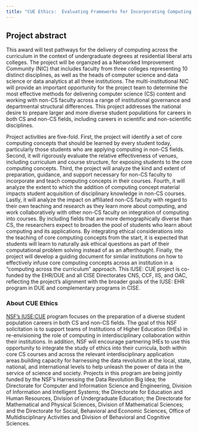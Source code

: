 ```yaml
---
title: "CUE Ethics:  Evaluating Frameworks for Incorporating Computing Across the Curriculum"
---
```


## Project abstract

This award will test pathways for the delivery of computing across the curriculum in the context of undergraduate degrees at residential liberal arts colleges. The project will be organized as a Networked Improvement Community (NIC) that includes faculty from three colleges representing 10 distinct disciplines, as well as the heads of computer science and data science or data analytics at all three institutions. The multi-institutional NIC will provide an important opportunity for the project team to determine the most effective methods for delivering computer science (CS) content and working with non-CS faculty across a range of institutional governance and departmental structural differences. This project addresses the national desire to prepare larger and more diverse student populations for careers in both CS and non-CS fields, including careers in scientific and non-scientific disciplines.

Project activities are five-fold. First, the project will identify a set of core computing concepts that should be learned by every student today, particularly those students who are applying computing in non-CS fields. Second, it will rigorously evaluate the relative effectiveness of venues, including curriculum and course structure, for exposing students to the core computing concepts. Third, the project will analyze the kind and extent of preparation, guidance, and support necessary for non-CS faculty to incorporate and teach computing concepts in their courses. Fourth, it will analyze the extent to which the addition of computing concept material impacts student acquisition of disciplinary knowledge in non-CS courses. Lastly, it will analyze the impact on affiliated non-CS faculty with regard to their own teaching and research as they learn more about computing, and work collaboratively with other non-CS faculty on integration of computing into courses. By including fields that are more demographically diverse than CS, the researchers expect to broaden the pool of students who learn about computing and its applications. By integrating ethical considerations into the teaching of core computing concepts from the start, it is expected that students will learn to naturally ask ethical questions as part of their computational problem solving instead of as an afterthought. Finally, the project will develop a guiding document for similar institutions on how to effectively infuse core computing concepts across an institution in a "computing across the curriculum" approach. This IUSE: CUE project is co-funded by the EHR/DUE and all CISE Directorates CNS, CCF, IIS, and OAC, reflecting the project's alignment with the broader goals of the IUSE: EHR program in DUE and complementary programs in CISE.




### About CUE Ethics 

[NSF's IUSE:CUE](https://www.nsf.gov/pubs/2019/nsf19546/nsf19546.htm) program focuses on the preparation of a diverse student population careers in both CS and non-CS fields. The goal of this NSF solicitation is to support teams of Institutions of Higher Education (IHEs) in re-envisioning the role of computing in interdisciplinary collaboration within their institutions. In addition, NSF will encourage partnering IHEs to use this opportunity to integrate the study of ethics into their curricula, both within core CS courses and across the relevant interdisciplinary application areas.building capacity for harnessing the data revolution at the local, state, national, and international levels to help unleash the power of data in the service of science and society. Projects in this program are being jointly funded by the NSF's Harnessing the Data Revolution Big Idea; the Directorate for Computer and Information Science and Engineering, Division of Information and Intelligent Systems; the Directorate for Education and Human Resources, Division of Undergraduate Education; the Directorate for Mathematical and Physical Sciences, Division of Mathematical Sciences; and the Directorate for Social, Behavioral and Economic Sciences, Office of Multidisciplinary Activities and Division of Behavioral and Cognitive Sciences.





